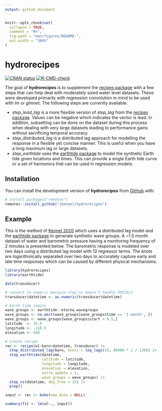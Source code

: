 ```yaml
---
output: github_document
---
```


<!-- README.md is generated from README.Rmd. Please edit that file -->

```r
knitr::opts_chunk$set(
  collapse = TRUE,
  comment = "#>",
  fig.path = "man/figures/README-",
  out.width = "100%"
)
```

# hydrorecipes

<!-- badges: start -->

[![CRAN status](https://www.r-pkg.org/badges/version/hydrorecipes)](https://CRAN.R-project.org/package=hydrorecipes)
[![R-CMD-check](https://github.com/jkennel/hydrorecipes/actions/workflows/R-CMD-check.yaml/badge.svg)](https://github.com/jkennel/hydrorecipes/actions/workflows/R-CMD-check.yaml)
<!-- badges: end -->

The goal of **hydrorecipes** is to supplement the [recipes package](https://recipes.tidymodels.org) with a few steps
that can help deal with moderately sized water level datasets. These were developed primarily with regression convolution in mind to be used with *lm* or *glmnet*. The following steps are currently available:

- *step_lead_lag* is a more flexible version of *step_lag* from the [recipes package](https://recipes.tidymodels.org).  Values can be negative which indicates the vector is lead.  In addition, subsetting can be done on the dataset during this process when dealing with very large datasets leading to performance gains without sacrificing temporal accuracy. 
- *step_distributed_lag* is a distributed lag approach for modelling the response in a flexible yet concise manner.  This is useful when you have a long maximum lag or large datasets.
- *step_earthtide* uses the [earthtide package](https://cran.rstudio.com/web/packages/earthtide/index.html) to model the synthetic Earth tide given locations and times. This can provide a single Earth tide curve or a set of harmonics that can be used in regression models.

## Installation

You can install the development version of **hydrorecipes** from [GitHub](https://github.com/) with:

``` r
# install.packages("remotes")
remotes::install_github("jkennel/hydrorecipes")
```

## Example

This is the method of [Kennel 2020](http://hdl.handle.net/10214/17890) which uses a distributed lag model and the [earthtide package](https://cran.rstudio.com/web/packages/earthtide/index.html) to generate synthetic wave groups.  A ~1.5 month dataset of water and barometric pressure having a monitoring frequency of 2 minutes is presented below.  The barometric response is modeled over two days using a distributed lag model with 12 regressor terms. The *knots* are logarithmically separated over two days to accurately capture early and late time responses which can be caused by different physical mechanisms.

```r
library(hydrorecipes)
library(earthtide)

data(transducer)

# convert to numeric because step_ns doesn't handle POSIXct
transducer$datetime <- as.numeric(transducer$datetime)

# Earth tide inputs
wave_groups <- earthtide::eterna_wavegroups
wave_groups <- na.omit(wave_groups[wave_groups$time == '1 month', ])
wave_groups <- wave_groups[wave_groups$start > 0.5,]
latitude  <- 34.0
longitude <- -118.5
elevation <- 500

# create recipe 
rec <- recipe(wl~baro+datetime, transducer) |>
  step_distributed_lag(baro, knots = log_lags(15, 86400 * 2 / 120)) |>
  step_earthtide(datetime,
                 latitude = latitude,
                 longitude = longitude,
                 elevation = elevation,
                 astro_update = 1,
                 wave_groups = wave_groups) |>
  step_ns(datetime, deg_free = 15) |>
  prep()

input <- rec |> bake(new_data = NULL)
```

```r
summary(fit <- lm(wl~., input))
```

